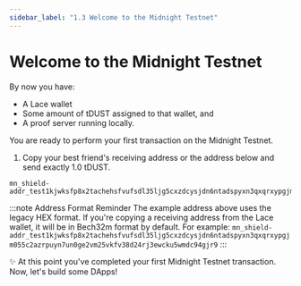 ```yaml
---
sidebar_label: "1.3 Welcome to the Midnight Testnet"
---
```


# Welcome to the Midnight Testnet

By now you have:
- A Lace wallet
- Some amount of tDUST assigned to that wallet, and
- A proof server running locally.

You are ready to perform your first transaction on the Midnight Testnet.

1. Copy your best friend's receiving address or the address below and send exactly 1.0 tDUST.

```
mn_shield-addr_test1kjwksfp8x2tachehsfvufsdl35ljg5cxzdcysjdn6ntadspyxn3qxqrxypgjm055c2azrpuyn7un0ge2vm25vkfv38d24rj3ewcku5wmdc94gjr9
```

:::note Address Format Reminder
The example address above uses the legacy HEX format. If you're copying a receiving address from the Lace wallet, it will be in Bech32m format by default. For example: `mn_shield-addr_test1kjwksfp8x2tachehsfvufsdl35ljg5cxzdcysjdn6ntadspyxn3qxqrxypgjm055c2azrpuyn7un0ge2vm25vkfv38d24rj3ewcku5wmdc94gjr9`
:::



✨ At this point you've completed your first Midnight Testnet transaction. Now, let's build some DApps!